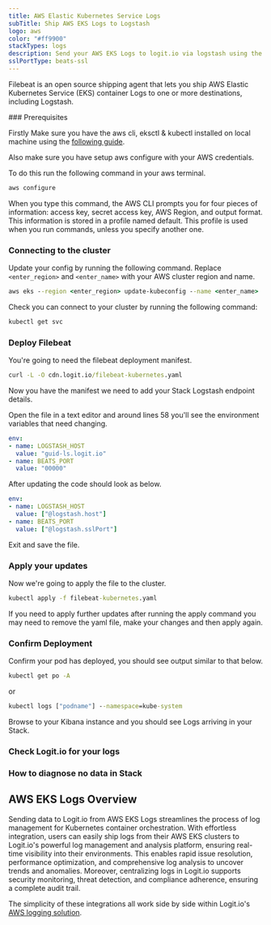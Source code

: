 ```yaml
---
title: AWS Elastic Kubernetes Service Logs
subTitle: Ship AWS EKS Logs to Logstash
logo: aws
color: "#ff9900"
stackTypes: logs
description: Send your AWS EKS Logs to logit.io via logstash using the instructions below and begin searching your data
sslPortType: beats-ssl
---
```


Filebeat is an open source shipping agent that lets you ship AWS 
Elastic Kubernetes Service (EKS) container Logs to one or more destinations, including Logstash.

<Steps>
  ### Prerequisites

  Firstly Make sure you have the aws cli, eksctl & kubectl installed on local 
  machine using the [following guide](https://docs.aws.amazon.com/eks/latest/userguide/getting-started-eksctl.html).

  Also make sure you have setup aws configure with your AWS credentials. 

  To do this run the following command in your aws terminal.

  ```cmd copy
  aws configure
  ```

  When you type this command, the AWS CLI prompts you for four pieces of information: 
  access key, secret access key, AWS Region, and output format. This information is 
  stored in a profile named default. This profile is used when you run commands, 
  unless you specify another one.

  ### Connecting to the cluster

  Update your config by running the following command. Replace `<enter_region>` and `<enter_name>` with your AWS cluster region and name.
        
  ```cmd copy
  aws eks --region <enter_region> update-kubeconfig --name <enter_name>
  ```

  Check you can connect to your cluster by running the following command:

  ```cmd copy
  kubectl get svc
  ```

  ### Deploy Filebeat

  You're going to need the filebeat deployment manifest.

  ```cmd copy
  curl -L -O cdn.logit.io/filebeat-kubernetes.yaml
  ```

  Now you have the manifest we need to add your Stack Logstash endpoint details. 
  
  Open the file in a text editor and around lines 58 you'll see the environment variables that need changing.

  ```yml copy
  env:
  - name: LOGSTASH_HOST
    value: "guid-ls.logit.io"
  - name: BEATS_PORT
    value: "00000"
  ```

  After updating the code should look as below.

  ```yml copy
  env:
  - name: LOGSTASH_HOST
    value: ["@logstash.host"]
  - name: BEATS_PORT
    value: ["@logstash.sslPort"]
  ```

  Exit and save the file.

  ### Apply your updates

  Now we're going to apply the file to the cluster.

  ```cmd copy
  kubectl apply -f filebeat-kubernetes.yaml
  ```

  <Callout type="info">
    If you need to apply further updates after running the apply command 
    you may need to remove the yaml file, make your changes and then apply again.
  </Callout>

  ### Confirm Deployment

  Confirm your pod has deployed, you should see output similar to that below.

  ```cmd copy
  kubectl get po -A
  ```

  or

  ```cmd copy
  kubectl logs ["podname"] --namespace=kube-system
  ```

  Browse to your Kibana instance and you should see Logs arriving in your Stack.

  ### Check Logit.io for your logs
  <LaunchStack utmMedium="aws" utmCampaign="awseks" source="AWS_EKS_Logs" />

  ### How to diagnose no data in Stack

  <DiagnoseNoData />
</Steps>


## AWS EKS Logs Overview

Sending data to Logit.io from AWS EKS Logs streamlines the process of log management for 
Kubernetes container orchestration. With effortless integration, users can easily ship 
logs from their AWS EKS clusters to Logit.io's powerful log management and analysis platform, 
ensuring real-time visibility into their environments. This enables rapid issue resolution, 
performance optimization, and comprehensive log analysis to uncover trends and anomalies. 
Moreover, centralizing logs in Logit.io supports security monitoring, threat detection, 
and compliance adherence, ensuring a complete audit trail.

The simplicity of these integrations all work side by side within Logit.io's [AWS logging solution](https://logit.io/solutions/aws-logging/).